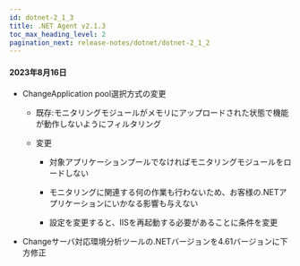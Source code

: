 ```yaml
---
id: dotnet-2_1_3
title: .NET Agent v2.1.3
toc_max_heading_level: 2
pagination_next: release-notes/dotnet/dotnet-2_1_2
---
```


#### 2023年8月16日

- <Status>Change</Status>Application pool選択方式の変更

  - 既存:モニタリングモジュールがメモリにアップロードされた状態で機能が動作しないようにフィルタリング

  - 変更

    - 対象アプリケーションプールでなければモニタリングモジュールをロードしない

    - モニタリングに関連する何の作業も行わないため、お客様の.NETアプリケーションにいかなる影響も与えない

    - 設定を変更すると、IISを再起動する必要があることに条件を変更

- <Status>Change</Status>サーバ対応環境分析ツールの.NETバージョンを4.61バージョンに下方修正
